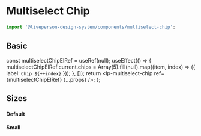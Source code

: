 


<Meta title="Components/MultiselectChip" component={MultiselectChip} />

# Multiselect Chip

```jsx
import '@liveperson-design-system/components/multiselect-chip';
```

<ArgsTable of={MultiselectChip} />

## Basic

  const multiselectChipElRef = useRef(null);
  useEffect(() => {
    multiselectChipElRef.current.chips = Array(5).fill(null).map((item, index) => ({ label: `Chip ${++index}` }));
  }, []);
  return <lp-multiselect-chip ref={multiselectChipElRef} {...props} />;
};

<Preview>
  <MultiselectChipTemplate />
</Preview>

<Preview light>
  <MultiselectChipTemplate theme="light" />
</Preview>

## Sizes

#### Default

<Preview>
  <MultiselectChipTemplate />
</Preview>

#### Small

<Preview>
  <MultiselectChipTemplate size="small" />
</Preview>
